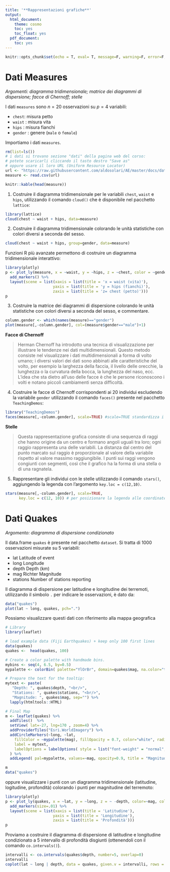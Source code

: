```yaml
---
title: '**Rappresentazioni grafiche**'
output:
  html_document:
    theme: cosmo
    toc: yes
    toc_float: yes
  pdf_document:
    toc: yes
---
```


```r
knitr::opts_chunk$set(echo = T, eval= T, message=F, warning=F, error=F, comment=NA, cache=F, R.options=list(width=220))
```

# Dati Measures

*Argomenti: diagramma tridimensionale; matrice dei diagrammi di dispersione; facce di Chernoff; stelle*

I dati `measures` sono $n=20$ osservazioni su $p=4$ variabili:

* `chest`: misura petto
* `waist` : misura vita
* `hips` : misura fianchi
* `gender` : genere (`male` o `female`)

Importiamo i dati `measures`.

```r
rm(list=ls())
# i dati si trovano sezione "dati" della pagina web del corso:
# potete scaricarli cliccando il tasto destro "Save as"
# oppure usare il loro URL (Uniform Resource Locator)
url <- "https://raw.githubusercontent.com/aldosolari/AE/master/docs/dati/measure.csv"
measure <- read.csv(url)
```

```r
knitr::kable(head(measure))
```


1. Costruire il diagramma tridimensionale per le variabili `chest`, `waist` e `hips`,  utilizzando il comando `cloud()` che è disponibile nel pacchetto `lattice`:

```r
library(lattice)
cloud(chest ~ waist + hips, data=measure)
```

2. Costruire il diagramma tridimensionale colorando le unità statistiche con colori diversi a seconda del sesso.

```r
cloud(chest ~ waist + hips, group=gender, data=measure)
```


Funzioni R più avanzate permettono di costruire un diagramma tridimensionale interattivo:

```r
library(plotly)
p <- plot_ly(measure, x = ~waist, y = ~hips, z = ~chest, color = ~gender, colors = c("pink","blue")) %>%
  add_markers() %>%
  layout(scene = list(xaxis = list(title = 'x = waist (vita)'),
                     yaxis = list(title = 'y = hips (fianchi)'),
                     zaxis = list(title = 'z= chest (petto)')))
p
```


3. Costruire la matrice dei diagrammi di dispersione colorando le unità statistiche con colori diversi a seconda del sesso,  e commentare. 

```r
column.gender <- which(names(measure)=="gender")
plot(measure[,-column.gender], col=(measure$gender=="male")+1)
```

**Facce di Chernoff**

> Herman Chernoff ha introdotto una tecnica di visualizzazione per
illustrare le tendenze nei dati multidimensionali.
Questo metodo consiste nel visualizzare i dati multidimensionali a forma
di volto umano; i diversi valori dei dati sono abbinati alle caratteristiche
del volto, per esempio la larghezza della faccia, il livello delle orecchie,
la lunghezza o la curvatura della bocca, la lunghezza del naso, ecc.
L'idea che sta dietro all’uso delle facce è che le persone riconoscono i
volti e notano piccoli cambiamenti senza difficoltà.


4. Costruire le facce di Chernoff corrispondenti ai 20 individui escludendo la variabile `gender` utilizzando il comando `faces()` presente nel pacchetto `TeachingDemos`:

```r
library("TeachingDemos")
faces(measure[,-column.gender], scale=TRUE) #scale=TRUE standardizza i dati
```

**Stelle**

> Questa rappresentazione grafica consiste di una sequenza di raggi che
hanno origine da un centro e formano angoli uguali tra loro; ogni raggio
rappresenta una delle variabili.
La distanza dal centro del punto marcato sul raggio è proporzionale al
valore della variabile rispetto al valore massimo raggiungibile.
I punti sui raggi vengono congiunti con segmenti, così che il grafico ha
la forma di una stella o di una ragnatela.

5. Rappresentare gli individui con le stelle utilizzando il comando `stars()`, aggiungendo la legenda con l’argomento `key.loc = c(12,10)`. 

```r
stars(measure[,-column.gender], scale=TRUE, 
      key.loc = c(12, 10)) # per posizionare la legenda alle coordinate (x,y)
```

# Dati Quakes

*Argomento: diagramma di dispersione condizionato*

Il data.frame `quakes` è presente nel pacchetto `dataset`. Si tratta di 1000 osservazioni misurate su 5 variabili:

* lat		Latitude of event
*	long		Longitude
*	depth		Depth (km)
*	mag		Richter Magnitude
*	stations	Number of stations reporting

Il diagramma di dispersione per latitudine e longitudine dei terremoti, utilizzando il simbolo `.` per indicare le osservazioni, è dato da:

```r
data("quakes")
plot(lat ~ long, quakes, pch=".")
```

Possiamo visualizzare questi dati con riferimento alla mappa geografica

```r
# Library
library(leaflet)

# load example data (Fiji Earthquakes) + keep only 100 first lines
data(quakes)
quakes <-  head(quakes, 100)

# Create a color palette with handmade bins.
mybins <- seq(4, 6.5, by=0.5)
mypalette <- colorBin( palette="YlOrBr", domain=quakes$mag, na.color="transparent", bins=mybins)

# Prepare the text for the tooltip:
mytext <- paste(
   "Depth: ", quakes$depth, "<br/>", 
   "Stations: ", quakes$stations, "<br/>", 
   "Magnitude: ", quakes$mag, sep="") %>%
  lapply(htmltools::HTML)

# Final Map
m <- leaflet(quakes) %>% 
  addTiles()  %>% 
  setView( lat=-27, lng=170 , zoom=4) %>%
  addProviderTiles("Esri.WorldImagery") %>%
  addCircleMarkers(~long, ~lat, 
    fillColor = ~mypalette(mag), fillOpacity = 0.7, color="white", radius=8, stroke=FALSE,
    label = mytext,
    labelOptions = labelOptions( style = list("font-weight" = "normal", padding = "3px 8px"), textsize = "13px", direction = "auto")
  ) %>%
  addLegend( pal=mypalette, values=~mag, opacity=0.9, title = "Magnitude", position = "bottomright" )

m 
data("quakes")
```

oppure visualizzare i punti con un diagramma tridimensionale (latitudine, logitudine, profondità) colorando i punti per magnitudine del terremoto:

```r
library(plotly)
p <- plot_ly(quakes, x = ~lat, y = ~long, z = ~ -depth, color=~mag, colors="YlOrBr") %>%
  add_markers(size=.01) %>%
  layout(scene = list(xaxis = list(title = 'Latitudine'),
                     yaxis = list(title = 'Longitudine'),
                     zaxis = list(title = 'Profondità')))
p
```


Proviamo a costruire il diagramma di dispersione di latitudine e longitudine condizionato a 5 intervallo di profondità disgiunti
(ottenendoli con il comando `co.intervals()`).

```r
intervalli <- co.intervals(quakes$depth, number=5, overlap=0)
intervalli
coplot(lat ~ long | depth, data = quakes, given.v = intervalli, rows = 1)
```



